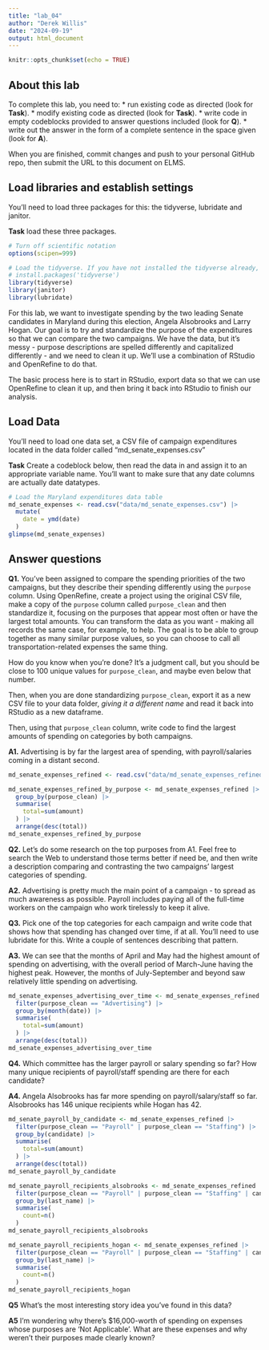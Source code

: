 ```yaml
---
title: "lab_04"
author: "Derek Willis"
date: "2024-09-19"
output: html_document
---
```


```r
knitr::opts_chunk$set(echo = TRUE)
```

## About this lab

To complete this lab, you need to: \* run existing code as directed (look for **Task**). \* modify existing code as directed (look for **Task**). \* write code in empty codeblocks provided to answer questions included (look for **Q**). \* write out the answer in the form of a complete sentence in the space given (look for **A**).

When you are finished, commit changes and push to your personal GitHub repo, then submit the URL to this document on ELMS.

## Load libraries and establish settings

You'll need to load three packages for this: the tidyverse, lubridate and janitor.

**Task** load these three packages.

```r
# Turn off scientific notation
options(scipen=999)

# Load the tidyverse. If you have not installed the tidyverse already, remove the # from the next line and run it first.  
# install.packages('tidyverse')
library(tidyverse)
library(janitor)
library(lubridate)

```

For this lab, we want to investigate spending by the two leading Senate candidates in Maryland during this election, Angela Alsobrooks and Larry Hogan. Our goal is to try and standardize the purpose of the expenditures so that we can compare the two campaigns. We have the data, but it's messy - purpose descriptions are spelled differently and capitalized differently - and we need to clean it up. We'll use a combination of RStudio and OpenRefine to do that.

The basic process here is to start in RStudio, export data so that we can use OpenRefine to clean it up, and then bring it back into RStudio to finish our analysis.

## Load Data

You'll need to load one data set, a CSV file of campaign expenditures located in the data folder called "md_senate_expenses.csv"

**Task** Create a codeblock below, then read the data in and assign it to an appropriate variable name. You'll want to make sure that any date columns are actually date datatypes.

```r
# Load the Maryland expenditures data table
md_senate_expenses <- read.csv("data/md_senate_expenses.csv") |>
  mutate(
    date = ymd(date)
  )
glimpse(md_senate_expenses)
```

## Answer questions

**Q1.** You've been assigned to compare the spending priorities of the two campaigns, but they describe their spending differently using the `purpose` column. Using OpenRefine, create a project using the original CSV file, make a copy of the `purpose` column called `purpose_clean` and then standardize it, focusing on the purposes that appear most often or have the largest total amounts. You can transform the data as you want - making all records the same case, for example, to help. The goal is to be able to group together as many similar purpose values, so you can choose to call all transportation-related expenses the same thing.

How do you know when you're done? It's a judgment call, but you should be close to 100 unique values for `purpose_clean`, and maybe even below that number.

Then, when you are done standardizing `purpose_clean`, export it as a new CSV file to your data folder, *giving it a different name* and read it back into RStudio as a new dataframe.

Then, using that `purpose_clean` column, write code to find the largest amounts of spending on categories by both campaigns.

**A1.** Advertising is by far the largest area of spending, with payroll/salaries coming in a distant second.

```r
md_senate_expenses_refined <- read.csv("data/md_senate_expenses_refined.txt") 

md_senate_expenses_refined_by_purpose <- md_senate_expenses_refined |>
  group_by(purpose_clean) |>
  summarise(
    total=sum(amount)
  ) |>
  arrange(desc(total))
md_senate_expenses_refined_by_purpose
```

**Q2.** Let's do some research on the top purposes from A1. Feel free to search the Web to understand those terms better if need be, and then write a description comparing and contrasting the two campaigns' largest categories of spending.

**A2.** Advertising is pretty much the main point of a campaign - to spread as much awareness as possible. Payroll includes paying all of the full-time workers on the campaign who work tirelessly to keep it alive.

**Q3.** Pick one of the top categories for each campaign and write code that shows how that spending has changed over time, if at all. You'll need to use lubridate for this. Write a couple of sentences describing that pattern.

**A3.** We can see that the months of April and May had the highest amount of spending on advertising, with the overall period of March-June having the highest peak. However, the months of July-September and beyond saw relatively little spending on advertising.

```r
md_senate_expenses_advertising_over_time <- md_senate_expenses_refined |>
  filter(purpose_clean == "Advertising") |>
  group_by(month(date)) |>
  summarise(
    total=sum(amount)
  ) |>
  arrange(desc(total))
md_senate_expenses_advertising_over_time
```

**Q4.** Which committee has the larger payroll or salary spending so far? How many unique recipients of payroll/staff spending are there for each candidate?

**A4.** Angela Alsobrooks has far more spending on payroll/salary/staff so far. Alsobrooks has 146 unique recipients while Hogan has 42.

```r
md_senate_payroll_by_candidate <- md_senate_expenses_refined |>
  filter(purpose_clean == "Payroll" | purpose_clean == "Staffing") |>
  group_by(candidate) |>
  summarise(
    total=sum(amount)
  ) |>
  arrange(desc(total))
md_senate_payroll_by_candidate
```
```r
md_senate_payroll_recipients_alsobrooks <- md_senate_expenses_refined |>
  filter(purpose_clean == "Payroll" | purpose_clean == "Staffing" | candidate == "Alsobrooks") |>
  group_by(last_name) |>
  summarise(
    count=n()
  )
md_senate_payroll_recipients_alsobrooks
```
```r
md_senate_payroll_recipients_hogan <- md_senate_expenses_refined |>
  filter(purpose_clean == "Payroll" | purpose_clean == "Staffing" | candidate == "Hogan") |>
  group_by(last_name) |>
  summarise(
    count=n()
  )
md_senate_payroll_recipients_hogan
```

**Q5** What's the most interesting story idea you've found in this data?

**A5** I'm wondering why there's $16,000-worth of spending on expenses whose purposes are 'Not Applicable'. What are these expenses and why weren't their purposes made clearly known?
